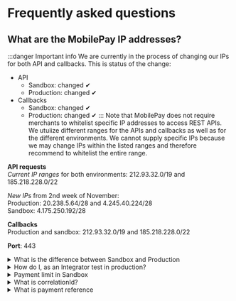 
# Frequently asked questions

## What are the MobilePay IP addresses?

:::danger Important info
We are currently in the process of changing our IPs for both API and callbacks. This is status of the change:
- API 
  - Sandbox: changed ✔
  - Production: changed ✔
- Callbacks 
  - Sandbox: changed ✔
  - Production: changed ✔
:::
Note that MobilePay does not require merchants to whitelist specific IP addresses to access REST APIs.
We utuiize different ranges for the APIs and callbacks as well as for the different environments. We cannot supply specific IPs because we may change IPs within the listed ranges and therefore recommend to whitelist the entire range.

**API requests**<br />
*Current IP ranges* for both environments:
212.93.32.0/19 and 185.218.228.0/22 

*New IPs* from 2nd week of November:<br />
Production: 20.238.5.64/28 and 4.245.40.224/28<br />
Sandbox: 4.175.250.192/28

**Callbacks** <br />
Production and sandbox:
212.93.32.0/19 and 185.218.228.0/22 

**Port**: 443 

<details className="plain-details">
  <summary>What is the difference between Sandbox and Production</summary>
  <div>
      <Difference />
  </div>
</details>

<details className="plain-details">
  <summary>How do I, as an Integrator test in production?</summary>
  <div>
      <ProductionTest />
  </div>
</details>
 
<details className="plain-details">
  <summary>Payment limit in Sandbox</summary>
  <div>
    <PaymentLimit />
  </div>
</details>

<details className="plain-details">
  <summary>What is correlationId?</summary>
  <div>
      <CorrelationId />
  </div>
</details>

<details className="plain-details">
  <summary>What is payment reference</summary>
  <div>
      <PaymentReference />
  </div>
</details>
